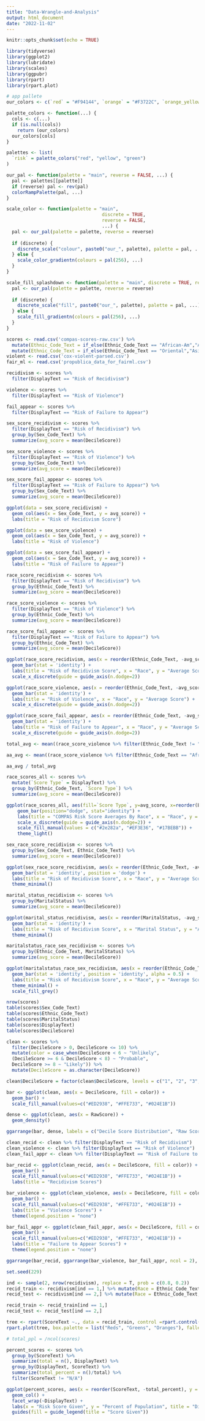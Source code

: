 ```yaml
---
title: "Data-Wrangle-and-Analysis"
output: html_document
date: "2022-11-02"
---
```


```r
knitr::opts_chunk$set(echo = TRUE)
```

```r
library(tidyverse)
library(ggplot2)
library(lubridate)
library(scales)
library(ggpubr)
library(rpart)
library(rpart.plot)
```

```r
# app pallete
our_colors <- c(`red` = "#F94144", `orange` = "#F3722C", `orange_yellow` = "#F8961E", `pink` = "#F9844A", `yellow` = "#F9C74F", `green` = "#90BE6D", `teal` = "#43AA8B", `light_blue` = "#4D908E", `purple` = "#577590", `blue` = "#277DA1")

palette_colors <- function(...) {
  cols <- c(...)
  if (is.null(cols))
    return (our_colors)
  our_colors[cols]
}

palettes <- list(
  `risk` = palette_colors("red", "yellow", "green")
)

our_pal <- function(palette = "main", reverse = FALSE, ...) {
  pal <- palettes[[palette]]
  if (reverse) pal <- rev(pal)
  colorRampPalette(pal, ...)
}

scale_color <- function(palette = "main",
                                   discrete = TRUE,
                                   reverse = FALSE,
                                   ...) {
  pal <- our_pal(palette = palette, reverse = reverse)
  
  if (discrete) {
    discrete_scale("colour", paste0("our_", palette), palette = pal, ...)
  } else {
    scale_color_gradientn(colours = pal(256), ...)
  }
}

scale_fill_splashdown <- function(palette = "main", discrete = TRUE, reverse = FALSE, ...) {
  pal <- our_pal(palette = palette, reverse = reverse)
  
  if (discrete) {
    discrete_scale("fill", paste0("our_", palette), palette = pal, ...)
  } else {
    scale_fill_gradientn(colours = pal(256), ...)
  }
}


```

```r
scores <- read.csv('compas-scores-raw.csv') %>%
  mutate(Ethnic_Code_Text = if_else(Ethnic_Code_Text == "African-Am","African-American", Ethnic_Code_Text)) %>%
  mutate(Ethnic_Code_Text = if_else(Ethnic_Code_Text == "Oriental","Asian", Ethnic_Code_Text))
violent <- read.csv('cox-violent-parsed.csv')
fair_ml <- read.csv('propublica_data_for_fairml.csv')
```

```r
recidivism <- scores %>%
  filter(DisplayText == "Risk of Recidivism") 

violence <- scores %>%
  filter(DisplayText == "Risk of Violence") 

fail_appear <- scores %>%
  filter(DisplayText == "Risk of Failure to Appear")
```

```r
sex_score_recidivism <- scores %>%
  filter(DisplayText == "Risk of Recidivism") %>%
  group_by(Sex_Code_Text) %>%
  summarize(avg_score = mean(DecileScore))

sex_score_violence <- scores %>%
  filter(DisplayText == "Risk of Violence") %>%
  group_by(Sex_Code_Text) %>%
  summarize(avg_score = mean(DecileScore))

sex_score_fail_appear <- scores %>%
  filter(DisplayText == "Risk of Failure to Appear") %>%
  group_by(Sex_Code_Text) %>%
  summarize(avg_score = mean(DecileScore))
```

```r
ggplot(data = sex_score_recidivism) +
  geom_col(aes(x = Sex_Code_Text, y = avg_score)) +
  labs(title = "Risk of Recidivism Score")

ggplot(data = sex_score_violence) +
  geom_col(aes(x = Sex_Code_Text, y = avg_score)) +
  labs(title = "Risk of Violence")

ggplot(data = sex_score_fail_appear) +
  geom_col(aes(x = Sex_Code_Text, y = avg_score)) +
  labs(title = "Risk of Failure to Appear")
```

```r
race_score_recidivism <- scores %>%
  filter(DisplayText == "Risk of Recidivism") %>%
  group_by(Ethnic_Code_Text) %>%
  summarize(avg_score = mean(DecileScore))

race_score_violence <- scores %>%
  filter(DisplayText == "Risk of Violence") %>%
  group_by(Ethnic_Code_Text) %>%
  summarize(avg_score = mean(DecileScore))

race_score_fail_appear <- scores %>%
  filter(DisplayText == "Risk of Failure to Appear") %>%
  group_by(Ethnic_Code_Text) %>%
  summarize(avg_score = mean(DecileScore))
```

``` r
ggplot(race_score_recidivism, aes(x = reorder(Ethnic_Code_Text, -avg_score), y = avg_score, fill = Ethnic_Code_Text)) +
  geom_bar(stat = 'identity') +
  labs(title = "Risk of Recidivism Score", x = "Race", y = "Average Score") +
  scale_x_discrete(guide = guide_axis(n.dodge=2))

ggplot(race_score_violence, aes(x = reorder(Ethnic_Code_Text, -avg_score), y = avg_score, fill = Ethnic_Code_Text)) +
  geom_bar(stat = 'identity') +
  labs(title = "Risk of Violence", x = "Race", y = "Average Score") +
  scale_x_discrete(guide = guide_axis(n.dodge=2))

ggplot(race_score_fail_appear, aes(x = reorder(Ethnic_Code_Text, -avg_score), y = avg_score, fill = Ethnic_Code_Text)) +
  geom_bar(stat = 'identity') +
  labs(title = "Risk of Failure to Appear", x = "Race", y = "Average Score") +
  scale_x_discrete(guide = guide_axis(n.dodge=2))
```


```r
total_avg <- mean((race_score_violence %>% filter(Ethnic_Code_Text != "African-American"))$avg_score)

aa_avg <- mean((race_score_violence %>% filter(Ethnic_Code_Text == "African-American"))$avg_score)

aa_avg / total_avg
```

```r
race_scores_all <- scores %>%
  mutate(`Score Type` = DisplayText) %>%
  group_by(Ethnic_Code_Text, `Score Type`) %>%
  summarize(avg_score = mean(DecileScore))

ggplot(race_scores_all, aes(fill=`Score Type`, y=avg_score, x=reorder(Ethnic_Code_Text, -avg_score))) + 
    geom_bar(position="dodge", stat="identity") +
    labs(title = "COMPAS Risk Score Averages By Race", x = "Race", y = "Average Score (Maximum of 10)") +
    scale_x_discrete(guide = guide_axis(n.dodge=2)) +
    scale_fill_manual(values = c("#2e282a", "#EF3E36", "#17BEBB")) +
    theme_light()
```

```r
sex_race_score_recidivism <- scores %>%
  group_by(Sex_Code_Text, Ethnic_Code_Text) %>%
  summarize(avg_score = mean(DecileScore))

ggplot(sex_race_score_recidivism, aes(x = reorder(Ethnic_Code_Text, -avg_score), y = avg_score, fill = Sex_Code_Text)) +
  geom_bar(stat = 'identity', position = 'dodge') +
  labs(title = "Risk of Recidivism Score", x = "Race", y = "Average Score", fill = "Sex") +
  theme_minimal()

marital_status_recidivism <- scores %>% 
  group_by(MaritalStatus) %>% 
  summarize(avg_score = mean(DecileScore))

ggplot(marital_status_recidivism, aes(x = reorder(MaritalStatus, -avg_score), y = avg_score, fill = MaritalStatus)) +
  geom_bar(stat = 'identity') +
  labs(title = "Risk of Recidivism Score", x = "Marital Status", y = "Average Score", fill = "Sex") +
  theme_minimal()

maritalstatus_race_sex_recidivism <- scores %>% 
  group_by(Ethnic_Code_Text, MaritalStatus) %>% 
  summarize(avg_score = mean(DecileScore))

ggplot(maritalstatus_race_sex_recidivism, aes(x = reorder(Ethnic_Code_Text, -avg_score), y = avg_score, fill = MaritalStatus)) +
  geom_bar(stat = 'identity', position = 'identity', alpha = 0.5) +
  labs(title = "Risk of Recidivism Score", x = "Race", y = "Average Score", color = "Marital Status") +
  theme_minimal() + 
  scale_fill_grey()
```

```r
nrow(scores)
table(scores$Sex_Code_Text)
table(scores$Ethnic_Code_Text)
table(scores$MaritalStatus)
table(scores$DisplayText)
table(scores$DecileScore)
```

```r
clean <- scores %>% 
  filter(DecileScore > 0, DecileScore <= 10) %>%
  mutate(color = case_when(DecileScore < 6 ~ "Unlikely",
  (DecileScore >= 6 & DecileScore < 8) ~ "Probable",
  DecileScore >= 8 ~ "Likely")) %>%
  mutate(DecileScore = as.character(DecileScore))

clean$DecileScore = factor(clean$DecileScore, levels = c("1", "2", "3", "4", "5", "6", "7", "8", "9", "10"))

bar <- ggplot(clean, aes(x = DecileScore, fill = color)) + 
  geom_bar() + 
  scale_fill_manual(values=c("#ED2938", "#FFE733", "#024E1B"))

dense <- ggplot(clean, aes(x = RawScore)) + 
  geom_density()

ggarrange(bar, dense, labels = c("Decile Score Distribution", "Raw Score Distribution"), ncol = 1, nrow = 2)
```

```r
clean_recid <- clean %>% filter(DisplayText == "Risk of Recidivism")
clean_violence <- clean %>% filter(DisplayText == "Risk of Violence")
clean_fail_appr <- clean %>% filter(DisplayText == "Risk of Failure to Appear")

bar_recid <- ggplot(clean_recid, aes(x = DecileScore, fill = color)) + 
  geom_bar() + 
  scale_fill_manual(values=c("#ED2938", "#FFE733", "#024E1B")) +
  labs(title = "Recidivism Scores")

bar_violence <- ggplot(clean_violence, aes(x = DecileScore, fill = color)) + 
  geom_bar() + 
  scale_fill_manual(values=c("#ED2938", "#FFE733", "#024E1B")) + 
  labs(title = "Violence Scores") + 
  theme(legend.position = "none")

bar_fail_appr <- ggplot(clean_fail_appr, aes(x = DecileScore, fill = color)) + 
  geom_bar() + 
  scale_fill_manual(values=c("#ED2938", "#FFE733", "#024E1B")) + 
  labs(title = "Failure to Appear Scores") + 
  theme(legend.position = "none")

ggarrange(bar_recid, ggarrange(bar_violence, bar_fail_appr, ncol = 2), nrow = 2, common.legend = TRUE, legend = "bottom")
```

```r
set.seed(229)

ind <- sample(2, nrow(recidivism), replace = T, prob = c(0.8, 0.2))
recid_train <- recidivism[ind == 1,] %>% mutate(Race = Ethnic_Code_Text, Sex = Sex_Code_Text) %>% select(Sex, Race, AssessmentReason, Language, LegalStatus, ScoreText) %>% filter(ScoreText != "N/A")
recid_test <- recidivism[ind == 2,] %>% mutate(Race = Ethnic_Code_Text, Sex = Sex_Code_Text) %>% select(Sex, Race, AssessmentReason, Language, LegalStatus, ScoreText)%>% filter(ScoreText != "N/A")

recid_train <- recid_train[ind == 1,]
recid_test <- recid_test[ind == 2,]

tree <- rpart(ScoreText ~., data = recid_train, control =rpart.control(minsplit =1,minbucket=1, cp=0.00005))
rpart.plot(tree, box.palette = list("Reds", "Greens", "Oranges"), fallen.leaves = FALSE, tweak = 1.38, Margin = 0)
```


```r
# total_ppl = /ncol(scores)

percent_scores <- scores %>%
  group_by(ScoreText) %>%
  summarize(total = n(), DisplayText) %>%
  group_by(DisplayText, ScoreText) %>%
  summarize(total_percent = n()/total) %>%
  filter(ScoreText != "N/A") 

ggplot(percent_scores, aes(x = reorder(ScoreText, -total_percent), y = total_percent, fill = ScoreText)) + 
  geom_col() +
  facet_wrap(~DisplayText) + 
  labs(x = "Risk Score Given", y = "Percent of Population", title = "Distribution of Scores Given By Risk Type") + 
  guides(fill = guide_legend(title = "Score Given"))
```

